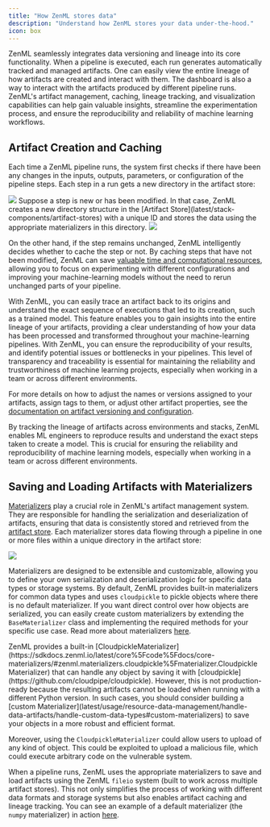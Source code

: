 ```yaml
---
title: "How ZenML stores data"
description: "Understand how ZenML stores your data under-the-hood."
icon: box
---
```


ZenML seamlessly integrates data versioning and lineage into its core functionality. When a pipeline is executed, each run generates automatically tracked and managed artifacts. One can easily view the entire lineage of how artifacts are created and interact with them. The dashboard is also a way to interact with the artifacts produced by different pipeline runs. ZenML's artifact management, caching, lineage tracking, and visualization capabilities can help gain valuable insights, streamline the experimentation process, and ensure the reproducibility and reliability of machine learning workflows.

## Artifact Creation and Caching

Each time a ZenML pipeline runs, the system first checks if there have been any changes in the inputs, outputs, parameters, or configuration of the pipeline steps. Each step in a run gets a new directory in the artifact store:
<Frame caption="Artifact Stores Under the Hood">
  <img src="/_assets/how-to/stack-48.png"/>
</Frame>
Suppose a step is new or has been modified. In that case, ZenML creates a new directory structure in the [Artifact Store](latest/stack-components/artifact-stores) with a unique ID and stores the data using the appropriate materializers in this directory.


<Frame caption="Artifact Stores Under the Hood
">
  <img src="/_assets/how-to/stack-49.png"/>
</Frame>

On the other hand, if the step remains unchanged, ZenML intelligently decides whether to cache the step or not. By caching steps that have not been modified, ZenML can save [valuable time and computational resources](latest/user-guide/guides/starter-guide/cache-previous-executions), allowing you to focus on experimenting with different configurations and improving your machine-learning models without the need to rerun unchanged parts of your pipeline.

With ZenML, you can easily trace an artifact back to its origins and understand the exact sequence of executions that led to its creation, such as a trained model. This feature enables you to gain insights into the entire lineage of your artifacts, providing a clear understanding of how your data has been processed and transformed throughout your machine-learning pipelines. With ZenML, you can ensure the reproducibility of your results, and identify potential issues or bottlenecks in your pipelines. This level of transparency and traceability is essential for maintaining the reliability and trustworthiness of machine learning projects, especially when working in a team or across different environments.

For more details on how to adjust the names or versions assigned to your artifacts, assign tags to them, or adjust other artifact properties, see the [documentation on artifact versioning and configuration](latest/user-guide/guides/starter-guide/manage-artifacts).

By tracking the lineage of artifacts across environments and stacks, ZenML enables ML engineers to reproduce results and understand the exact steps taken to create a model. This is crucial for ensuring the reliability and reproducibility of machine learning models, especially when working in a team or across different environments.

## Saving and Loading Artifacts with Materializers

[Materializers](latest/usage/resource-data-management/handle-data-artifacts/handle-custom-data-types) play a crucial role in ZenML's artifact management system. They are responsible for handling the serialization and deserialization of artifacts, ensuring that data is consistently stored and retrieved from the [artifact store](latest/stack-components/artifact-stores). Each materializer stores data flowing through a pipeline in one or more files within a unique directory in the artifact store:
<Frame caption="Visualizing artifacts">
  <img src="/_assets/how-to/stack-50.png"/>
</Frame>

Materializers are designed to be extensible and customizable, allowing you to define your own serialization and deserialization logic for specific data types or storage systems. By default, ZenML provides built-in materializers for common data types and uses `cloudpickle` to pickle objects where there is no default materializer. If you want direct control over how objects are serialized, you can easily create custom materializers by extending the `BaseMaterializer` class and implementing the required methods for your specific use case. Read more about materializers [here](latest/usage/resource-data-management/handle-data-artifacts/handle-custom-data-types).

<Note>
  ZenML provides a built-in [CloudpickleMaterializer](https://sdkdocs.zenml.io/latest/core%5Fcode%5Fdocs/core-materializers/#zenml.materializers.cloudpickle%5Fmaterializer.CloudpickleMaterializer) that can handle any object by saving it with [cloudpickle](https://github.com/cloudpipe/cloudpickle). However, this is not production-ready because the resulting artifacts cannot be loaded when running with a different Python version. In such cases, you should consider building a [custom Materializer](latest/usage/resource-data-management/handle-data-artifacts/handle-custom-data-types#custom-materializers) to save your objects in a more robust and efficient format.
</Note>

Moreover, using the `CloudpickleMaterializer` could allow users to upload of any kind of object. This could be exploited to upload a malicious file, which could execute arbitrary code on the vulnerable system.

When a pipeline runs, ZenML uses the appropriate materializers to save and load artifacts using the ZenML `fileio` system (built to work across multiple artifact stores). This not only simplifies the process of working with different data formats and storage systems but also enables artifact caching and lineage tracking. You can see an example of a default materializer (the `numpy` materializer) in action [here](https://github.com/zenml-io/zenml/blob/main/src/zenml/materializers/numpy%5Fmaterializer.py).

